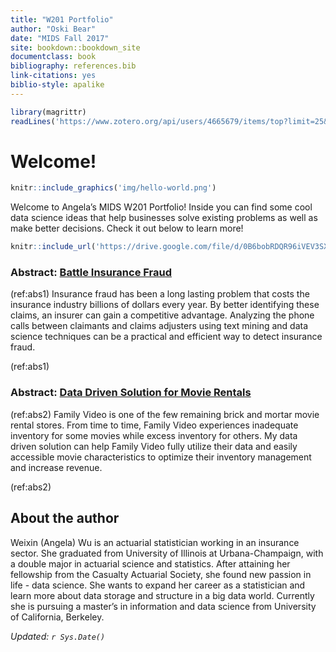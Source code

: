```yaml
---
title: "W201 Portfolio"
author: "Oski Bear"
date: "MIDS Fall 2017"
site: bookdown::bookdown_site
documentclass: book
bibliography: references.bib
link-citations: yes
biblio-style: apalike
---
```


<!-- This won't be displayed but it will initialize your R session. Add any R libraries you need here. -->
```r
library(magrittr)
readLines('https://www.zotero.org/api/users/4665679/items/top?limit=25&format=bibtex&key=P3olYhAZN9HZGD6XcYA8ITLl&v=1') %>% writeLines('references.bib')
```


# Welcome! {-}

<!-- You can include images saved within your repo... -->
```r
knitr::include_graphics('img/hello-world.png')
```

Welcome to Angela's MIDS W201 Portfolio! Inside you can find some cool data science ideas that help businesses solve existing problems as well as make better decisions. Check it out below to learn more!

<!-- Below this line is just examples of how you can embed video from Google Drive. First you have to enable sharing, then just get the object ID which is that long string between d/ and /preview and will also be appended to any sharing link you generate for your video. -->
<p>
```r
knitr::include_url('https://drive.google.com/file/d/0B6bobRDQR96iVEV3SXJJal9CczQ/preview')
```

### Abstract: [Battle Insurance Fraud](https://w201rdada.github.io/portfolio-AngelaWuGitHub/Insurance-Fraud.html) {-}

(ref:abs1) Insurance fraud has been a long lasting problem that costs the insurance industry billions of dollars every year. By better identifying these claims, an insurer can gain a competitive advantage. Analyzing the phone calls between claimants and claims adjusters using text mining and data science techniques can be a practical and efficient way to detect insurance fraud.

(ref:abs1)

### Abstract: [Data Driven Solution for Movie Rentals](https://w201rdada.github.io/portfolio-AngelaWuGitHub/Movie-Rentals.html) {-}

(ref:abs2) Family Video is one of the few remaining brick and mortar movie rental stores. From time to time, Family Video experiences inadequate inventory for some movies while excess inventory for others. My data driven solution can help Family Video fully utilize their data and easily accessible movie characteristics to optimize their inventory management and increase revenue.

(ref:abs2)

## About the author {-}

Weixin (Angela) Wu is an actuarial statistician working in an insurance sector. She graduated from University of Illinois at Urbana-Champaign, with a double major in actuarial science and statistics. After attaining her fellowship from the Casualty Actuarial Society, she found new passion in life - data science. She wants to expand her career as a statistician and learn more about data storage and structure in a big data world. Currently she is pursuing a master's in information and data science from University of California, Berkeley.

*Updated: `r Sys.Date()`*
